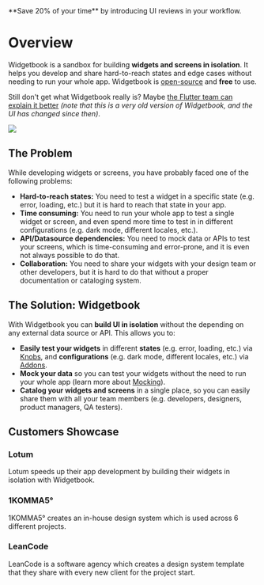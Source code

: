 <Card title="🎉 Widgetbook Cloud is now Live!" href="/cloud">
  **Save 20% of your time** by introducing UI reviews in your workflow.
</Card>

# Overview

Widgetbook is a sandbox for building **widgets and screens in isolation**. It helps you develop and share hard-to-reach states and edge cases without needing to run your whole app. Widgetbook is [open-source](https://github.com/widgetbook/widgetbook) and **free** to use.

Still don't get what Widgetbook really is? Maybe [the Flutter team can explain it better](https://www.youtube.com/watch?v=-g2KYjiPzzA) _(note that this is a very old version of Widgetbook, and the UI has changed since then)_.

<Image src="/assets/screenshots/widgetbook.png" zoom />

## The Problem

While developing widgets or screens, you have probably faced one of the following problems:

- **Hard-to-reach states:** You need to test a widget in a specific state (e.g. error, loading, etc.) but it is hard to reach that state in your app.
- **Time consuming:** You need to run your whole app to test a single widget or screen, and even spend more time to test in in different configurations (e.g. dark mode, different locales, etc.).
- **API/Datasource dependencies:** You need to mock data or APIs to test your screens, which is time-consuming and error-prone, and it is even not always possible to do that.
- **Collaboration:** You need to share your widgets with your design team or other developers, but it is hard to do that without a proper documentation or cataloging system.

## The Solution: Widgetbook

With Widgetbook you can **build UI in isolation** without the depending on any external data source or API. This allows you to:

- **Easily test your widgets** in different **states** (e.g. error, loading, etc.) via [Knobs](/knobs), and **configurations** (e.g. dark mode, different locales, etc.) via [Addons](/addons).
- **Mock your data** so you can test your widgets without the need to run your whole app (learn more about [Mocking](/guides/mocking)).
- **Catalog your widgets and screens** in a single place, so you can easily share them with all your team members (e.g. developers, designers, product managers, QA testers).

<YouTube id="5cNUX7eDZWE" />

## Customers Showcase

### Lotum

Lotum speeds up their app development by building their widgets in isolation with Widgetbook.

<YouTube id="0xV-OzfY2zg" />

### 1KOMMA5°

1KOMMA5° creates an in-house design system which is used across 6 different projects.

<YouTube id="4xWseFS5Z38" />

### LeanCode

LeanCode is a software agency which creates a design system template that they share with every new client for the project start.

<YouTube id="rmQktvnyfPg" />
